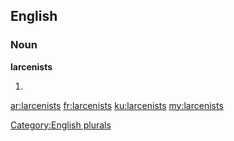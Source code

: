 ==English==

===Noun===
'''larcenists'''

# {{plural of|larcenist}}

[[Category:English plurals]]

[[ar:larcenists]]
[[fr:larcenists]]
[[ku:larcenists]]
[[my:larcenists]]